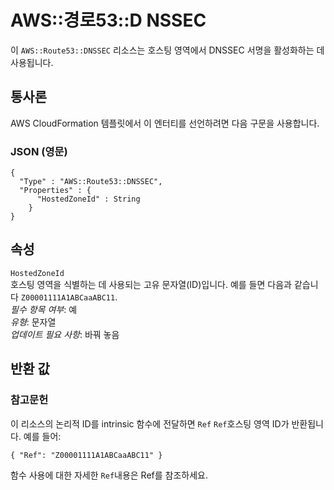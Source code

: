 # AWS::경로53::D NSSEC

이 `AWS::Route53::DNSSEC` 리소스는 호스팅 영역에서 DNSSEC 서명을 활성화하는 데 사용됩니다.

## 통사론

AWS CloudFormation 템플릿에서 이 엔터티를 선언하려면 다음 구문을 사용합니다.

### JSON (영문)

```
{
  "Type" : "AWS::Route53::DNSSEC",
  "Properties" : {
      "HostedZoneId" : String
    }
}
```

## 속성

`HostedZoneId`  
호스팅 영역을 식별하는 데 사용되는 고유 문자열(ID)입니다. 예를 들면 다음과 같습니다 `Z00001111A1ABCaaABC11`.  
_필수 항목 여부_: 예  
_유형_: 문자열  
_업데이트 필요 사항_: 바꿔 놓음

## 반환 값

### 참고문헌

이 리소스의 논리적 ID를 intrinsic 함수에 전달하면 `Ref` `Ref`호스팅 영역 ID가 반환됩니다. 예를 들어:

`{ "Ref": "Z00001111A1ABCaaABC11" }`

함수 사용에 대한 자세한 `Ref`내용은 Ref를 참조하세요.
